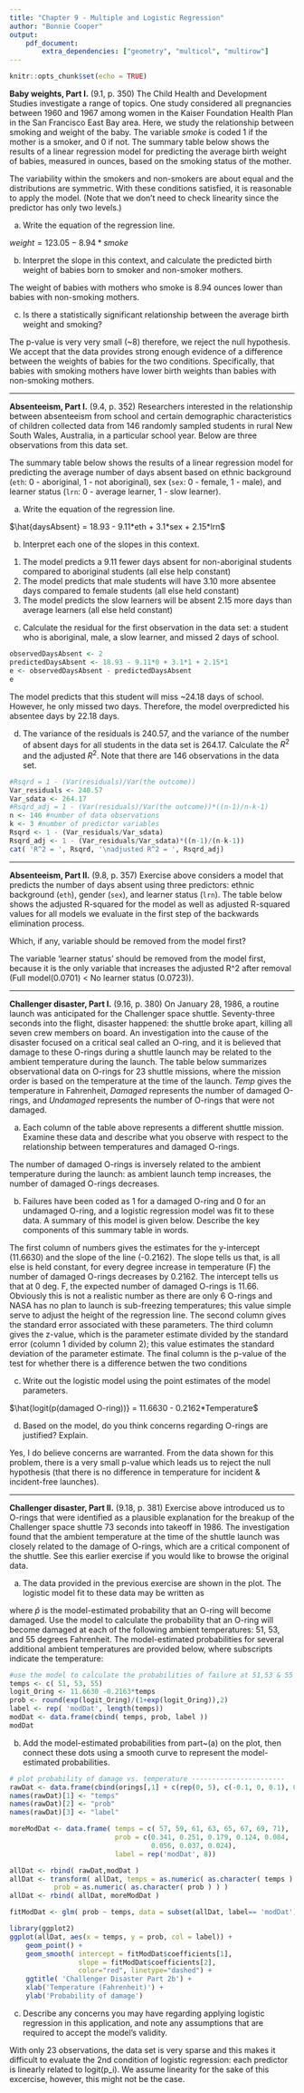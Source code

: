 ```yaml
---
title: "Chapter 9 - Multiple and Logistic Regression"
author: "Bonnie Cooper"
output: 
    pdf_document:
        extra_dependencies: ["geometry", "multicol", "multirow"]
---
```


```r
knitr::opts_chunk$set(echo = TRUE)
```

**Baby weights, Part I.** (9.1, p. 350) The Child Health and Development Studies investigate a range of topics. One study considered all pregnancies between 1960 and 1967 among women in the Kaiser Foundation Health Plan in the San Francisco East Bay area. Here, we study the relationship between smoking and weight of the baby. The variable *smoke* is coded 1 if the mother is a smoker, and 0 if not. The summary table below shows the results of a linear regression model for predicting the average birth weight of babies, measured in ounces, based on the smoking status of the mother.

\begin{center}
\begin{tabular}{rrrrr}
  \hline
            & Estimate  & Std. Error  & t value   & Pr($>$$|$t$|$) \\ 
  \hline
(Intercept) & 123.05    & 0.65        & 189.60    & 0.0000 \\ 
smoke       & -8.94     & 1.03        & -8.65     & 0.0000 \\ 
  \hline
\end{tabular}
\end{center}

The variability within the smokers and non-smokers are about equal and the 
distributions are symmetric. With these conditions satisfied, it is reasonable 
to apply the model. (Note that we don't need to check linearity since the 
predictor has only two levels.)

(a) Write the equation of the regression line.

$weight = 123.05 - 8.94*smoke$

(b) Interpret the slope in this context, and calculate the predicted birth 
weight of babies born to smoker and non-smoker mothers.

The weight of babies with mothers who smoke is 8.94 ounces lower than babies with non-smoking mothers.

(c) Is there a statistically significant relationship between the average birth weight and smoking?

The p-value is very very small (~8) therefore, we reject the null hypothesis. We accept that the data provides strong enough evidence of a difference between the weights of babies for the two conditions. Specifically, that babies with smoking mothers have lower birth weights than babies with non-smoking mothers.








--------------------------------------------------------------------------------

\clearpage

**Absenteeism, Part I.**  (9.4, p. 352) Researchers interested in the relationship between absenteeism from school and certain demographic characteristics of children collected data from 146 randomly sampled students in rural New South Wales, Australia, in a particular school year. Below are three observations from this data set. 

\begin{center}
\begin{tabular}{r c c c c}
  \hline
 	  & eth 	& sex 	& lrn 	& days \\   
  \hline
1 	& 0 		& 1 		& 1 		&   2 \\ 
2 	& 0 		& 1 		& 1 		&  11 \\ 
$\vdots$ & $\vdots$ & $\vdots$ & $\vdots$ & $\vdots$ \\ 
146 & 1 		& 0 		& 0 		&  37 \\ 
  \hline
\end{tabular}
\end{center}

The summary table below shows the results of a linear regression model for predicting the average number of days absent based on ethnic background (`eth`: 0 - aboriginal, 1 - not aboriginal), sex (`sex`: 0 - female, 1 - male), and learner status (`lrn`: 0 - average learner, 1 - slow learner).

\begin{center}
\begin{tabular}{rrrrr}
  \hline
            & Estimate  & Std. Error  & t value   & Pr($>$$|$t$|$) \\ 
  \hline
(Intercept) & 18.93     & 2.57        & 7.37      & 0.0000 \\ 
eth         & -9.11     & 2.60        & -3.51     & 0.0000 \\ 
sex         & 3.10      & 2.64        & 1.18      & 0.2411 \\ 
lrn         & 2.15      & 2.65        & 0.81      & 0.4177 \\ 
  \hline
\end{tabular}
\end{center}

(a) Write the equation of the regression line.  

$\hat{daysAbsent} = 18.93 - 9.11*eth + 3.1*sex + 2.15*lrn$  

(b) Interpret each one of the slopes in this context.  

1. The model predicts a 9.11 fewer days absent for non-aboriginal students compared to aboriginal students (all else help constant)  
2. The model predicts that male students will have 3.10 more absentee days compared to female students (all else held constant)  
3. The model predicts the slow learners will be absent 2.15 more days than average learners (all else held constant)

(c) Calculate the residual for the first observation in the data set: a student who is aboriginal, male, a slow learner, and missed 2 days of school.

```r
observedDaysAbsent <- 2
predictedDaysAbsent <- 18.93 - 9.11*0 + 3.1*1 + 2.15*1
e <- observedDaysAbsent - predictedDaysAbsent
e
```
The model predicts that this student will miss ~24.18 days of school. However, he only missed two days. Therefore, the model overpredicted his absentee days by 22.18 days.

(d) The variance of the residuals is 240.57, and the variance of the number of 
absent days for all students in the data set is 264.17. Calculate the $R^2$ and 
the adjusted $R^2$. Note that there are 146 observations in the data set.

```r
#Rsqrd = 1 - (Var(residuals)/Var(the outcome))
Var_residuals <- 240.57
Var_sdata <- 264.17
#Rsqrd_adj = 1 - (Var(residuals)/Var(the outcome))*((n-1)/n-k-1)
n <- 146 #number of data observations
k <- 3 #number of predictor variables
Rsqrd <- 1 - (Var_residuals/Var_sdata)
Rsqrd_adj <- 1 - (Var_residuals/Var_sdata)*((n-1)/(n-k-1))
cat( 'R^2 = ', Rsqrd, '\nadjusted R^2 = ', Rsqrd_adj)
```






--------------------------------------------------------------------------------

\clearpage

**Absenteeism, Part II.** (9.8, p. 357) Exercise above considers a model that predicts the number of days absent using three predictors: ethnic background (`eth`), gender (`sex`), and learner status (`lrn`). The table below shows the adjusted R-squared for the model as well as adjusted R-squared values for all models we evaluate in the first step of the backwards elimination process. 

\begin{center}
\begin{tabular}{rlr}
  \hline
  & Model               & Adjusted $R^2$ \\ 
  \hline
1 & Full model          & 0.0701 \\ 
2 & No ethnicity        & -0.0033 \\ 
3 & No sex              & 0.0676 \\ 
4 & No learner status   & 0.0723 \\ 
  \hline
\end{tabular}
\end{center}

Which, if any, variable should be removed from the model first?  

The variable 'learner status' should be removed from the model first, because it is the only variable that increases the adjusted R^2 after removal (Full model(0.0701) < No learner status (0.0723)).






--------------------------------------------------------------------------------

\clearpage

**Challenger disaster, Part I.** (9.16, p. 380) On January 28, 1986, a routine launch was anticipated for the Challenger space shuttle. Seventy-three seconds into the flight, disaster happened: the shuttle broke apart, killing all seven crew members on board. An investigation into the cause of the disaster focused on a critical seal called an O-ring, and it is believed that damage to these O-rings during a shuttle launch may be related to the ambient temperature during the launch. The table below summarizes observational data on O-rings for 23 shuttle missions, where the mission order is based on the temperature at the time of the launch. *Temp* gives the temperature in Fahrenheit, *Damaged* represents the number of damaged O-rings, and *Undamaged* represents the number of O-rings that were not damaged.

\begin{center}
\begin{tabular}{l rrrrr rrrrr rrrrr rrrrr rrr}
\hline
\vspace{-3.1mm} \\
Shuttle Mission   & 1  & 2 & 3 & 4 & 5 & 6 & 7 & 8 & 9 & 10 & 11 & 12 \\
\hline
\vspace{-3.1mm} \\
Temperature       & 53 & 57 & 58 & 63 & 66 & 67 & 67 & 67 & 68 & 69 & 70 & 70  \\
Damaged           & 5  & 1 & 1 & 1 & 0 & 0 & 0 & 0 & 0 & 0 & 1 & 0 \\
Undamaged         & 1  & 5 & 5 & 5 & 6 & 6 & 6 & 6 & 6 & 6 & 5 & 6 \\
\hline
\\ 
\cline{1-12}
\vspace{-3.1mm} \\
Shuttle Mission   & 13 & 14 & 15 & 16 & 17 & 18 & 19 & 20 & 21 & 22 & 23 \\
\cline{1-12}
\vspace{-3.1mm} \\
Temperature       & 70 & 70 & 72 & 73 & 75 & 75 & 76 & 76 & 78 & 79 & 81 \\
Damaged           & 1  & 0 & 0 & 0 & 0 & 1 & 0 & 0 & 0 & 0 & 0 \\
Undamaged         & 5  & 6 & 6 & 6 & 6 & 5 & 6 & 6 & 6 & 6 & 6 \\
\cline{1-12}
\end{tabular}
\end{center}

(a) Each column of the table above represents a different shuttle mission. Examine these data and describe what you observe with respect to the relationship between temperatures and damaged O-rings.  

The number of damaged O-rings is inversely related to the ambient temperature during the launch: as ambient launch temp increases, the number of damaged O-rings decreases.

(b) Failures have been coded as 1 for a damaged O-ring and 0 for an undamaged O-ring, and a logistic regression model was fit to these data. A summary of this model is given below. Describe the key components of this summary table in words.

\begin{center}
\begin{tabular}{rrrrr}
  \hline
            & Estimate & Std. Error & z value   & Pr($>$$|$z$|$) \\ 
  \hline
(Intercept) & 11.6630  & 3.2963     & 3.54      & 0.0004 \\ 
Temperature & -0.2162  & 0.0532     & -4.07     & 0.0000 \\ 
  \hline
\end{tabular}
\end{center}

The first column of numbers gives the estimates for the y-intercept (11.6630) and the slope of the line (-0.2162). The slope tells us that, is all else is held constant, for every degree increase in temperature (F) the number of damaged O-rings decreases by 0.2162. The intercept tells us that at 0 deg. F, the expected number of damaged O-rings is 11.66. Obviously this is not a realistic number as there are only 6 O-rings and NASA has no plan to launch is sub-freezing temperatures; this value simple serve to adjust the height of the regression line.
The second column gives the standard error associated with these parameters. The third column gives the z-value, which is the parameter estimate divided by the standard error (column 1 divided by column 2); this value estimates the standard deviation of the parameter estimate. The final column is the p-value of the test for whether there is a difference betwen the two conditions

(c) Write out the logistic model using the point estimates of the model parameters.

$\hat{logit(p(damaged O-ring))} = 11.6630 - 0.2162*Temperature$ 

(d) Based on the model, do you think concerns regarding O-rings are justified? Explain.

Yes, I do believe concerns are warranted. From the data shown for this problem, there is a very small p-value which leads us to reject the null hypothesis (that there is no difference in temperature for incident & incident-free launches).





--------------------------------------------------------------------------------

\clearpage

**Challenger disaster, Part II.** (9.18, p. 381) Exercise above introduced us to O-rings that were identified as a plausible explanation for the breakup of the Challenger space shuttle 73 seconds into takeoff in 1986. The investigation found that the ambient temperature at the time of the shuttle launch was closely related to the damage of O-rings, which are a critical component of the shuttle. See this earlier exercise if you would like to browse the original data.

\begin{center}
```r
library(openintro)
# load data ---------------------------------------------------------
if(!file.exists('orings.rda')) {
	download.file('https://github.com/jbryer/DATA606Fall2019/blob/master/course_data/orings.rda?raw=true',
				  'orings.rda')
}
load("orings.rda")
set.seed(17)
# plot probability of damage vs. temperature ------------------------
these <- orings[,1] %in% c(67, 70, 76)
plot(orings[,1] + 
       c(rep(0, 5), c(-0.1, 0, 0.1), 0, 0, -0.07, -0.07, 0.07, 0.07, 
         rep(0, 4), -0.07, 0.07, 0, 0, 0), 
     orings[,2]/6, 
     xlab = "", ylab = "Probability of damage", 
     xlim = c(50, 82), ylim = c(0,1), 
     col = COL[1,2], pch = 19)
mtext("Temperature (Fahrenheit)", 1, 2)
# probability calculations ------------------------------------------
temperature <- c(51, 53, 55)
logitp <- 11.6630 - 0.2162 * temperature
p <- exp(logitp) / (1+exp(logitp))
```
\end{center}

(a) The data provided in the previous exercise are shown in the plot. The logistic model fit to these data may be written as
\begin{align*}
\log\left( \frac{\hat{p}}{1 - \hat{p}} \right) = 11.6630 - 0.2162\times Temperature
\end{align*}

where $\hat{p}$ is the model-estimated probability that an O-ring will become damaged. Use the model to calculate the probability that an O-ring will become damaged at each of the following ambient temperatures: 51, 53, and 55 degrees Fahrenheit. The model-estimated probabilities for several additional ambient temperatures are provided below, where subscripts indicate the temperature:

\begin{align*}
&\hat{p}_{57} = 0.341
	&& \hat{p}_{59} = 0.251
	&& \hat{p}_{61} = 0.179
	&& \hat{p}_{63} = 0.124 \\
&\hat{p}_{65} = 0.084
	&& \hat{p}_{67} = 0.056
	&& \hat{p}_{69} = 0.037
	&& \hat{p}_{71} = 0.024
\end{align*}


```r
#use the model to calculate the probabilities of failure at 51,53 & 55 degF
temps <- c( 51, 53, 55)
logit_Oring <- 11.6630 -0.2163*temps
prob <- round(exp(logit_Oring)/(1+exp(logit_Oring)),2)
label <- rep( 'modDat', length(temps))
modDat <- data.frame(cbind( temps, prob, label ))
modDat
```


(b) Add the model-estimated probabilities from part~(a) on the plot, then connect these dots using a smooth curve to represent the model-estimated probabilities.

```r
# plot probability of damage vs. temperature -----------------------
rawDat <- data.frame(cbind(orings[,1] + c(rep(0, 5), c(-0.1, 0, 0.1), 0, 0, -0.07, -0.07, 0.07, 0.07, rep(0, 4), -0.07, 0.07, 0, 0, 0), orings[,2]/6, rep('rawDat', length(orings[,1]))))
names(rawDat)[1] <- "temps"
names(rawDat)[2] <- "prob"
names(rawDat)[3] <- "label"

moreModDat <- data.frame( temps = c( 57, 59, 61, 63, 65, 67, 69, 71),
                          prob = c(0.341, 0.251, 0.179, 0.124, 0.084, 
                                   0.056, 0.037, 0.024),
                          label = rep('modDat', 8))

allDat <- rbind( rawDat,modDat )
allDat <- transform( allDat, temps = as.numeric( as.character( temps ) ), 
           prob = as.numeric( as.character( prob ) ) )
allDat <- rbind( allDat, moreModDat )

fitModDat <- glm( prob ~ temps, data = subset(allDat, label== 'modDat') )

library(ggplot2)
ggplot(allDat, aes(x = temps, y = prob, col = label)) + 
    geom_point() +
    geom_smooth( intercept = fitModDat$coefficients[1], 
                 slope = fitModDat$coefficients[2], 
                 color="red", linetype="dashed") +
    ggtitle( 'Challenger Disaster Part 2b') +
    xlab('Temperature (Fahrenheit)') +
    ylab('Probability of damage')


```


(c) Describe any concerns you may have regarding applying logistic regression in this application, and note any assumptions that are required to accept the model's validity.

With only 23 observations, the data set is very sparse and this makes it difficult to evaluate the 2nd condition of logistic regression: each predictor is linearly related to logit(p_i). We assume linearity for the sake of this excercise, however, this might not be the case.



